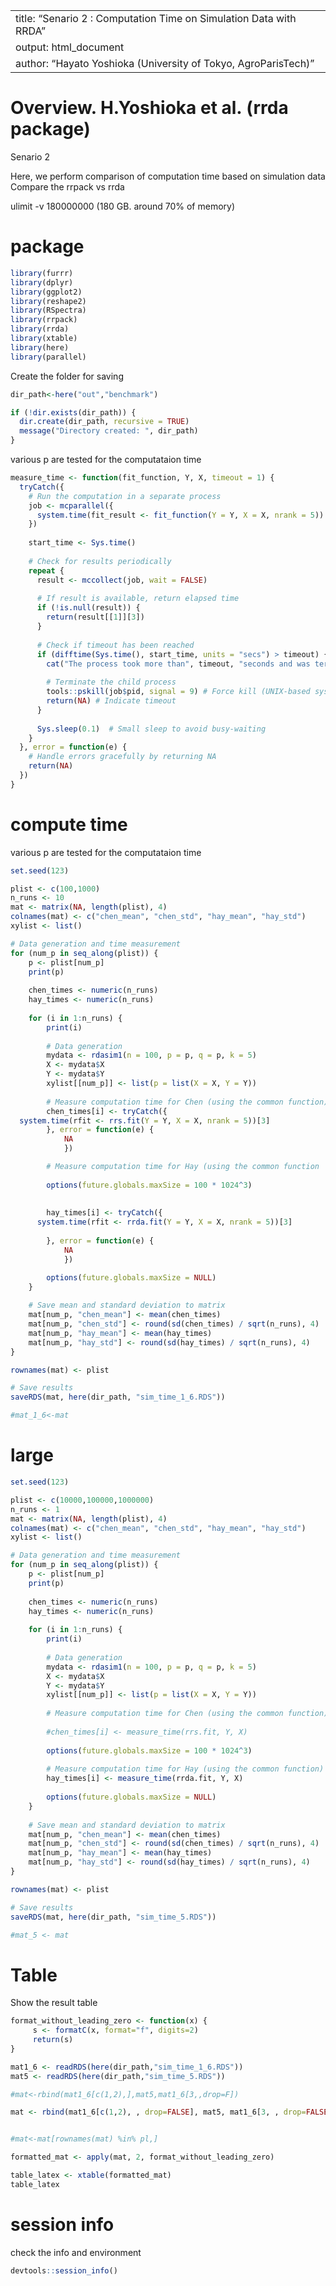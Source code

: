 
---
title: "Senario 2 : Computation Time on Simulation Data with RRDA"
output: html_document
author: "Hayato Yoshioka (University of Tokyo, AgroParisTech)"
---

# Overview. H.Yoshioka et al. (rrda package)

Senario 2

Here, we perform comparison of computation time based on simulation data
Compare the rrpack vs rrda


ulimit -v 180000000 (180 GB. around 70% of memory)

# package
```r
library(furrr)
library(dplyr)
library(ggplot2)
library(reshape2)
library(RSpectra)
library(rrpack)
library(rrda)
library(xtable)
library(here)
library(parallel)
```

Create the folder for saving
```r
dir_path<-here("out","benchmark")

if (!dir.exists(dir_path)) {
  dir.create(dir_path, recursive = TRUE)
  message("Directory created: ", dir_path)
} 
```


various p are tested for the computataion time 

```r
measure_time <- function(fit_function, Y, X, timeout = 1) {
  tryCatch({
    # Run the computation in a separate process
    job <- mcparallel({
      system.time(fit_result <- fit_function(Y = Y, X = X, nrank = 5))
    })
    
    start_time <- Sys.time()
    
    # Check for results periodically
    repeat {
      result <- mccollect(job, wait = FALSE)
      
      # If result is available, return elapsed time
      if (!is.null(result)) {
        return(result[[1]][3])
      }
      
      # Check if timeout has been reached
      if (difftime(Sys.time(), start_time, units = "secs") > timeout) {
        cat("The process took more than", timeout, "seconds and was terminated.\n")
        
        # Terminate the child process
        tools::pskill(job$pid, signal = 9) # Force kill (UNIX-based systems)
        return(NA) # Indicate timeout
      }
      
      Sys.sleep(0.1)  # Small sleep to avoid busy-waiting
    }
  }, error = function(e) {
    # Handle errors gracefully by returning NA
    return(NA)
  })
}

```


# compute time
various p are tested for the computataion time 


```r

set.seed(123)

plist <- c(100,1000)
n_runs <- 10
mat <- matrix(NA, length(plist), 4)
colnames(mat) <- c("chen_mean", "chen_std", "hay_mean", "hay_std")
xylist <- list()

# Data generation and time measurement
for (num_p in seq_along(plist)) {
	p <- plist[num_p]
	print(p)
	
	chen_times <- numeric(n_runs)
	hay_times <- numeric(n_runs)
	
	for (i in 1:n_runs) {
		print(i)
		
		# Data generation
		mydata <- rdasim1(n = 100, p = p, q = p, k = 5)
		X <- mydata$X
		Y <- mydata$Y
		xylist[[num_p]] <- list(p = list(X = X, Y = Y))
		
		# Measure computation time for Chen (using the common function)
		chen_times[i] <- tryCatch({
  system.time(rfit <- rrs.fit(Y = Y, X = X, nrank = 5))[3]
    	}, error = function(e) {
    		NA
    		})

		# Measure computation time for Hay (using the common function
			
		options(future.globals.maxSize = 100 * 1024^3) 
		
	
		hay_times[i] <- tryCatch({
  	  system.time(rfit <- rrda.fit(Y = Y, X = X, nrank = 5))[3]
			
    	}, error = function(e) {
    		NA
    		})

		options(future.globals.maxSize = NULL) 
	}
	
	# Save mean and standard deviation to matrix
	mat[num_p, "chen_mean"] <- mean(chen_times)
	mat[num_p, "chen_std"] <- round(sd(chen_times) / sqrt(n_runs), 4)
	mat[num_p, "hay_mean"] <- mean(hay_times)
	mat[num_p, "hay_std"] <- round(sd(hay_times) / sqrt(n_runs), 4)
}

rownames(mat) <- plist

# Save results
saveRDS(mat, here(dir_path, "sim_time_1_6.RDS"))

#mat_1_6<-mat

```


# large


```r
set.seed(123)

plist <- c(10000,100000,1000000)
n_runs <- 1
mat <- matrix(NA, length(plist), 4)
colnames(mat) <- c("chen_mean", "chen_std", "hay_mean", "hay_std")
xylist <- list()

# Data generation and time measurement
for (num_p in seq_along(plist)) {
	p <- plist[num_p]
	print(p)
	
	chen_times <- numeric(n_runs)
	hay_times <- numeric(n_runs)
	
	for (i in 1:n_runs) {
		print(i)
		
		# Data generation
		mydata <- rdasim1(n = 100, p = p, q = p, k = 5)
		X <- mydata$X
		Y <- mydata$Y
		xylist[[num_p]] <- list(p = list(X = X, Y = Y))
		
		# Measure computation time for Chen (using the common function)
		
		#chen_times[i] <- measure_time(rrs.fit, Y, X)
		
		options(future.globals.maxSize = 100 * 1024^3) 
		
		# Measure computation time for Hay (using the common function)
		hay_times[i] <- measure_time(rrda.fit, Y, X)
		
		options(future.globals.maxSize = NULL) 
	}
	
	# Save mean and standard deviation to matrix
	mat[num_p, "chen_mean"] <- mean(chen_times)
	mat[num_p, "chen_std"] <- round(sd(chen_times) / sqrt(n_runs), 4)
	mat[num_p, "hay_mean"] <- mean(hay_times)
	mat[num_p, "hay_std"] <- round(sd(hay_times) / sqrt(n_runs), 4)
}

rownames(mat) <- plist

# Save results
saveRDS(mat, here(dir_path, "sim_time_5.RDS"))

#mat_5 <- mat

```


# Table
Show the result table
```r

format_without_leading_zero <- function(x) {
     s <- formatC(x, format="f", digits=2)
     return(s)
}

mat1_6 <- readRDS(here(dir_path,"sim_time_1_6.RDS"))
mat5 <- readRDS(here(dir_path,"sim_time_5.RDS"))

#mat<-rbind(mat1_6[c(1,2),],mat5,mat1_6[3,,drop=F])

mat <- rbind(mat1_6[c(1,2), , drop=FALSE], mat5, mat1_6[3, , drop=FALSE])


#mat<-mat[rownames(mat) %in% pl,]

formatted_mat <- apply(mat, 2, format_without_leading_zero)

table_latex <- xtable(formatted_mat)
table_latex

```

# session info
check the info and environment
```r
devtools::session_info()
```
